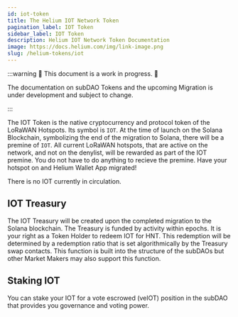 ```yaml
---
id: iot-token
title: The Helium IOT Network Token
pagination_label: IOT Token
sidebar_label: IOT Token
description: Helium IOT Network Token Documentation
image: https://docs.helium.com/img/link-image.png
slug: /helium-tokens/iot
---
```



:::warning 🚧 This document is a work in progress. 🚧

The documentation on subDAO Tokens and the upcoming Migration is under development and subject to
change.

:::

The IOT Token is the native cryptocurrency and protocol token of the LoRaWAN Hotspots. Its symbol is
`IOT`. At the time of launch on the Solana Blockchain, symbolizing the end of the migration to
Solana, there will be a premine of `IOT`. All current LoRaWAN hotspots, that are active on the
network, and not on the denylist, will be rewarded as part of the IOT premine. You do not have to do
anything to recieve the premine. Have your hotspot on and Helium Wallet App migrated!

There is no IOT currently in circulation.

## IOT Treasury

The IOT Treasury will be created upon the completed migration to the Solana blockchain. The Treasury
is funded by activity within epochs. It is your right as a Token Holder to redeem IOT for HNT. This
redemption will be determined by a redemption ratio that is set algorithmically by the Treasury swap
contacts. This function is built into the structure of the subDAOs but other Market Makers may also
support this function.

## Staking IOT

You can stake your IOT for a vote escrowed (veIOT) position in the subDAO that provides you
governance and voting power.

